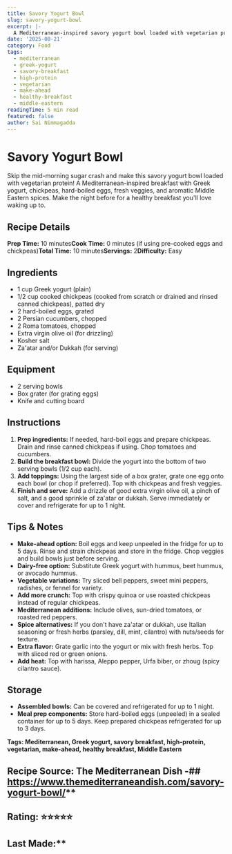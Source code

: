 ```yaml
---
title: Savory Yogurt Bowl
slug: savory-yogurt-bowl
excerpt: |-
  A Mediterranean-inspired savory yogurt bowl loaded with vegetarian protein, chickpeas, hard-boiled eggs, fresh veggies, and aromatic Middle Eastern spices.
date: '2025-08-21'
category: Food
tags:
  - mediterranean
  - greek-yogurt
  - savory-breakfast
  - high-protein
  - vegetarian
  - make-ahead
  - healthy-breakfast
  - middle-eastern
readingTime: 5 min read
featured: false
author: Sai Nimmagadda
---
```

# Savory Yogurt Bowl

Skip the mid-morning sugar crash and make this savory yogurt bowl loaded with vegetarian protein! A Mediterranean-inspired breakfast with Greek yogurt, chickpeas, hard-boiled eggs, fresh veggies, and aromatic Middle Eastern spices. Make the night before for a healthy breakfast you'll love waking up to.

## Recipe Details

**Prep Time:** 10 minutes**Cook Time:** 0 minutes (if using pre-cooked eggs and chickpeas)**Total Time:** 10 minutes**Servings:** 2**Difficulty:** Easy

## Ingredients

- 1 cup Greek yogurt (plain)
- 1/2 cup cooked chickpeas (cooked from scratch or drained and rinsed canned chickpeas), patted dry
- 2 hard-boiled eggs, grated
- 2 Persian cucumbers, chopped
- 2 Roma tomatoes, chopped
- Extra virgin olive oil (for drizzling)
- Kosher salt
- Za'atar and/or Dukkah (for serving)

## Equipment

- 2 serving bowls
- Box grater (for grating eggs)
- Knife and cutting board

## Instructions

1. **Prep ingredients:** If needed, hard-boil eggs and prepare chickpeas. Drain and rinse canned chickpeas if using. Chop tomatoes and cucumbers.
2. **Build the breakfast bowl:** Divide the yogurt into the bottom of two serving bowls (1/2 cup each).
3. **Add toppings:** Using the largest side of a box grater, grate one egg onto each bowl (or chop if preferred). Top with chickpeas and fresh veggies.
4. **Finish and serve:** Add a drizzle of good extra virgin olive oil, a pinch of salt, and a good sprinkle of za'atar or dukkah. Serve immediately or cover and refrigerate for up to 1 night.

## Tips & Notes

- **Make-ahead option:** Boil eggs and keep unpeeled in the fridge for up to 5 days. Rinse and strain chickpeas and store in the fridge. Chop veggies and build bowls just before serving.
- **Dairy-free option:** Substitute Greek yogurt with hummus, beet hummus, or avocado hummus.
- **Vegetable variations:** Try sliced bell peppers, sweet mini peppers, radishes, or fennel for variety.
- **Add more crunch:** Top with crispy quinoa or use roasted chickpeas instead of regular chickpeas.
- **Mediterranean additions:** Include olives, sun-dried tomatoes, or roasted red peppers.
- **Spice alternatives:** If you don't have za'atar or dukkah, use Italian seasoning or fresh herbs (parsley, dill, mint, cilantro) with nuts/seeds for texture.
- **Extra flavor:** Grate garlic into the yogurt or mix with fresh herbs. Top with sliced red or green onions.
- **Add heat:** Top with harissa, Aleppo pepper, Urfa biber, or zhoug (spicy cilantro sauce).

## Storage

- **Assembled bowls:** Can be covered and refrigerated for up to 1 night.
- **Meal prep components:** Store hard-boiled eggs (unpeeled) in a sealed container for up to 5 days. Keep prepared chickpeas refrigerated for up to 3 days.

**Tags: Mediterranean, Greek yogurt, savory breakfast, high-protein, vegetarian, make-ahead, healthy breakfast, Middle Eastern**

## Recipe Source: The Mediterranean Dish -## https://www.themediterraneandish.com/savory-yogurt-bowl/**

## Rating: ⭐⭐⭐⭐⭐

## Last Made:**

